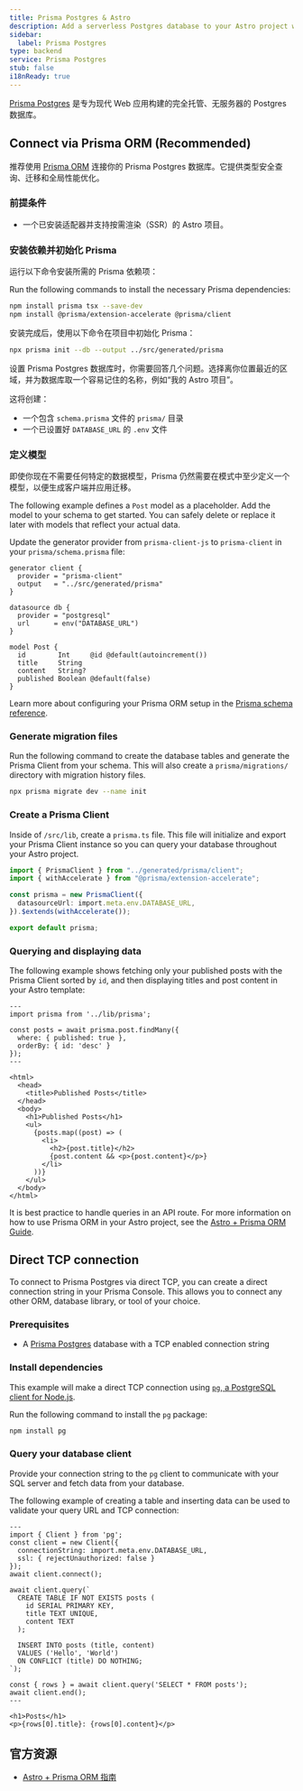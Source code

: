 ```yaml
---
title: Prisma Postgres & Astro
description: Add a serverless Postgres database to your Astro project with Prisma Postgres
sidebar:
  label: Prisma Postgres
type: backend
service: Prisma Postgres
stub: false
i18nReady: true
---
```



[Prisma Postgres](https://www.prisma.io/) 是专为现代 Web 应用构建的完全托管、无服务器的 Postgres 数据库。

## Connect via Prisma ORM (Recommended)

推荐使用 [Prisma ORM](https://www.prisma.io/orm) 连接你的 Prisma Postgres 数据库。它提供类型安全查询、迁移和全局性能优化。

### 前提条件
- 一个已安装适配器并支持按需渲染（SSR）的 Astro 项目。

### 安装依赖并初始化 Prisma

运行以下命令安装所需的 Prisma 依赖项：

Run the following commands to install the necessary Prisma dependencies:

```bash
npm install prisma tsx --save-dev
npm install @prisma/extension-accelerate @prisma/client
```

安装完成后，使用以下命令在项目中初始化 Prisma：

```bash
npx prisma init --db --output ../src/generated/prisma
```

设置 Prisma Postgres 数据库时，你需要回答几个问题。选择离你位置最近的区域，并为数据库取一个容易记住的名称，例如“我的 Astro 项目”。

这将创建：
- 一个包含 `schema.prisma` 文件的 `prisma/` 目录
- 一个已设置好 `DATABASE_URL` 的 `.env` 文件

### 定义模型

即使你现在不需要任何特定的数据模型，Prisma 仍然需要在模式中至少定义一个模型，以便生成客户端并应用迁移。

The following example defines a `Post` model as a placeholder. Add the model to your schema to get started. You can safely delete or replace it later with models that reflect your actual data.

Update the generator provider from `prisma-client-js` to `prisma-client` in your `prisma/schema.prisma` file:

```prisma title="prisma/schema.prisma" {2} ins={11-16}
generator client {
  provider = "prisma-client"
  output   = "../src/generated/prisma"
}

datasource db {
  provider = "postgresql"
  url      = env("DATABASE_URL")
}

model Post {
  id        Int     @id @default(autoincrement())
  title     String
  content   String?
  published Boolean @default(false)
}
```

Learn more about configuring your Prisma ORM setup in the [Prisma schema reference](https://www.prisma.io/docs/concepts/components/prisma-schema).

### Generate migration files

Run the following command to create the database tables and generate the Prisma Client from your schema. This will also create a `prisma/migrations/` directory with migration history files.

```bash
npx prisma migrate dev --name init
```

### Create a Prisma Client

Inside of `/src/lib`, create a `prisma.ts` file. This file will initialize and export your Prisma Client instance so you can query your database throughout your Astro project.

```typescript title="src/lib/prisma.ts"
import { PrismaClient } from "../generated/prisma/client";
import { withAccelerate } from "@prisma/extension-accelerate";

const prisma = new PrismaClient({
  datasourceUrl: import.meta.env.DATABASE_URL,
}).$extends(withAccelerate());

export default prisma;
```

### Querying and displaying data

The following example shows fetching only your published posts with the Prisma Client sorted by `id`, and then displaying titles and post content in your Astro template:

```astro title="src/pages/posts.astro" {2, 4-7}
---
import prisma from '../lib/prisma';

const posts = await prisma.post.findMany({
  where: { published: true },
  orderBy: { id: 'desc' }
});
---

<html>
  <head>
    <title>Published Posts</title>
  </head>
  <body>
    <h1>Published Posts</h1>
    <ul>
      {posts.map((post) => (
        <li>
          <h2>{post.title}</h2>
          {post.content && <p>{post.content}</p>}
        </li>
      ))}
    </ul>
  </body>
</html>
```

It is best practice to handle queries in an API route. For more information on how to use Prisma ORM in your Astro project, see the [Astro + Prisma ORM Guide](https://www.prisma.io/docs/guides/astro).

## Direct TCP connection
To connect to Prisma Postgres via direct TCP, you can create a direct connection string in your Prisma Console. This allows you to connect any other ORM, database library, or tool of your choice.

### Prerequisites
- A [Prisma Postgres](https://pris.ly/ppg) database with a TCP enabled connection string

### Install dependencies

This example will make a direct TCP connection using [`pg`, a PostgreSQL client for Node.js](https://github.com/brianc/node-postgres).

Run the following command to install  the `pg` package:

```bash
npm install pg
```

### Query your database client

Provide your connection string to the `pg` client to communicate with your SQL server and fetch data from your database.

The following example of creating a table and inserting data can be used to validate your query URL and TCP connection:

```astro title="src/pages/index.astro" {2-19}
---
import { Client } from 'pg';
const client = new Client({ 
  connectionString: import.meta.env.DATABASE_URL,
  ssl: { rejectUnauthorized: false }
});
await client.connect();

await client.query(`
  CREATE TABLE IF NOT EXISTS posts (
    id SERIAL PRIMARY KEY,
    title TEXT UNIQUE,
    content TEXT
  );
  
  INSERT INTO posts (title, content)
  VALUES ('Hello', 'World')
  ON CONFLICT (title) DO NOTHING;
`);

const { rows } = await client.query('SELECT * FROM posts');
await client.end();
---

<h1>Posts</h1>
<p>{rows[0].title}: {rows[0].content}</p>
```

## 官方资源

- [Astro + Prisma ORM 指南](https://www.prisma.io/docs/guides/astro)
